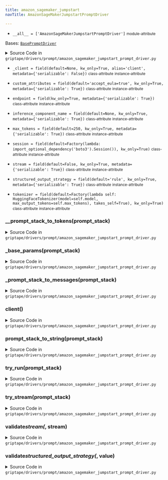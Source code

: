 ```yaml
---
title: amazon_sagemaker_jumpstart
navTitle: AmazonSageMakerJumpstartPromptDriver

---
```


-   `__all__ = ['AmazonSageMakerJumpstartPromptDriver']` <small>module-attribute</small>  <span id="griptape.drivers.prompt.amazon_sagemaker_jumpstart.__all__"></span> 

<span id="griptape.drivers.prompt.amazon_sagemaker_jumpstart.AmazonSageMakerJumpstartPromptDriver"></span>

Bases:
 [`BasePromptDriver`](./#griptape.drivers.prompt.BasePromptDriver "BasePromptDriver (griptape.drivers.prompt.BasePromptDriver)")

<details><summary>Source Code in <code>griptape&#47;drivers&#47;prompt&#47;amazon_sagemaker_jumpstart_prompt_driver.py</code></summary>

```python
@define
class AmazonSageMakerJumpstartPromptDriver(BasePromptDriver):
    session: boto3.Session = field(default=Factory(lambda: import_optional_dependency("boto3").Session()), kw_only=True)
    endpoint: str = field(kw_only=True, metadata={"serializable": True})
    custom_attributes: str = field(default="accept_eula=true", kw_only=True, metadata={"serializable": True})
    inference_component_name: Optional[str] = field(default=None, kw_only=True, metadata={"serializable": True})
    stream: bool = field(default=False, kw_only=True, metadata={"serializable": True})
    max_tokens: int = field(default=250, kw_only=True, metadata={"serializable": True})
    tokenizer: HuggingFaceTokenizer = field(
        default=Factory(
            lambda self: HuggingFaceTokenizer(model=self.model, max_output_tokens=self.max_tokens),
            takes_self=True,
        ),
        kw_only=True,
    )
    structured_output_strategy: StructuredOutputStrategy = field(
        default="rule", kw_only=True, metadata={"serializable": True}
    )
    _client: Optional[Any] = field(default=None, kw_only=True, alias="client", metadata={"serializable": False})

    @structured_output_strategy.validator  # pyright: ignore[reportAttributeAccessIssue, reportOptionalMemberAccess]
    def validate_structured_output_strategy(self, _: Attribute, value: str) -> str:
        if value != "rule":
            raise ValueError(f"{__class__.__name__} does not support `{value}` structured output strategy.")

        return value

    @lazy_property()
    def client(self) -> Any:
        return self.session.client("sagemaker-runtime")

    @stream.validator  # pyright: ignore[reportAttributeAccessIssue]
    def validate_stream(self, _: Attribute, stream: bool) -> None:  # noqa: FBT001
        if stream:
            raise ValueError("streaming is not supported")

    @observable
    def try_run(self, prompt_stack: PromptStack) -> Message:
        payload = {
            "inputs": self.prompt_stack_to_string(prompt_stack),
            "parameters": {**self._base_params(prompt_stack)},
        }
        logger.debug(payload)

        response = self.client.invoke_endpoint(
            EndpointName=self.endpoint,
            ContentType="application/json",
            Body=json.dumps(payload),
            CustomAttributes=self.custom_attributes,
            **(
                {"InferenceComponentName": self.inference_component_name}
                if self.inference_component_name is not None
                else {}
            ),
        )

        decoded_body = json.loads(response["Body"].read().decode("utf8"))
        logger.debug(decoded_body)

        if isinstance(decoded_body, list):
            if decoded_body:
                generated_text = decoded_body[0]["generated_text"]
            else:
                raise ValueError("model response is empty")
        else:
            generated_text = decoded_body["generated_text"]

        input_tokens = len(self.__prompt_stack_to_tokens(prompt_stack))
        output_tokens = len(self.tokenizer.tokenizer.encode(generated_text))  # pyright: ignore[reportArgumentType]

        return Message(
            content=[TextMessageContent(TextArtifact(generated_text))],
            role=Message.ASSISTANT_ROLE,
            usage=Message.Usage(input_tokens=input_tokens, output_tokens=output_tokens),
        )

    @observable
    def try_stream(self, prompt_stack: PromptStack) -> Iterator[DeltaMessage]:
        raise NotImplementedError("streaming is not supported")

    def prompt_stack_to_string(self, prompt_stack: PromptStack) -> str:
        return self.tokenizer.tokenizer.decode(self.__prompt_stack_to_tokens(prompt_stack))  # pyright: ignore[reportArgumentType]

    def _base_params(self, prompt_stack: PromptStack) -> dict:
        return {
            "temperature": self.temperature,
            "max_new_tokens": self.max_tokens,
            "do_sample": True,
            "eos_token_id": self.tokenizer.tokenizer.eos_token_id,
            "stop_strings": self.tokenizer.stop_sequences,
            "return_full_text": False,
            **self.extra_params,
        }

    def _prompt_stack_to_messages(self, prompt_stack: PromptStack) -> list[dict]:
        messages = []

        for message in prompt_stack.messages:
            messages.append({"role": message.role, "content": message.to_text()})

        return messages

    def __prompt_stack_to_tokens(self, prompt_stack: PromptStack) -> list[int]:
        messages = self._prompt_stack_to_messages(prompt_stack)

        tokens = self.tokenizer.tokenizer.apply_chat_template(messages, add_generation_prompt=True, tokenize=True)

        if isinstance(tokens, list):
            return tokens  # pyright: ignore[reportReturnType] According to the [docs](https://huggingface.co/docs/transformers/main/en/internal/tokenization_utils#transformers.PreTrainedTokenizerBase.apply_chat_template), the return type is List[int].
        raise ValueError("Invalid output type.")
```

</details>

-   `_client = field(default=None, kw_only=True, alias='client', metadata={'serializable': False})` <small>class-attribute</small> <small>instance-attribute</small>  <span id="griptape.drivers.prompt.amazon_sagemaker_jumpstart.AmazonSageMakerJumpstartPromptDriver._client"></span> 

-   `custom_attributes = field(default='accept_eula=true', kw_only=True, metadata={'serializable': True})` <small>class-attribute</small> <small>instance-attribute</small>  <span id="griptape.drivers.prompt.amazon_sagemaker_jumpstart.AmazonSageMakerJumpstartPromptDriver.custom_attributes"></span> 

-   `endpoint = field(kw_only=True, metadata={'serializable': True})` <small>class-attribute</small> <small>instance-attribute</small>  <span id="griptape.drivers.prompt.amazon_sagemaker_jumpstart.AmazonSageMakerJumpstartPromptDriver.endpoint"></span> 

-   `inference_component_name = field(default=None, kw_only=True, metadata={'serializable': True})` <small>class-attribute</small> <small>instance-attribute</small>  <span id="griptape.drivers.prompt.amazon_sagemaker_jumpstart.AmazonSageMakerJumpstartPromptDriver.inference_component_name"></span> 

-   `max_tokens = field(default=250, kw_only=True, metadata={'serializable': True})` <small>class-attribute</small> <small>instance-attribute</small>  <span id="griptape.drivers.prompt.amazon_sagemaker_jumpstart.AmazonSageMakerJumpstartPromptDriver.max_tokens"></span> 

-   `session = field(default=Factory(lambda: import_optional_dependency('boto3').Session()), kw_only=True)` <small>class-attribute</small> <small>instance-attribute</small>  <span id="griptape.drivers.prompt.amazon_sagemaker_jumpstart.AmazonSageMakerJumpstartPromptDriver.session"></span> 

-   `stream = field(default=False, kw_only=True, metadata={'serializable': True})` <small>class-attribute</small> <small>instance-attribute</small>  <span id="griptape.drivers.prompt.amazon_sagemaker_jumpstart.AmazonSageMakerJumpstartPromptDriver.stream"></span> 

-   `structured_output_strategy = field(default='rule', kw_only=True, metadata={'serializable': True})` <small>class-attribute</small> <small>instance-attribute</small>  <span id="griptape.drivers.prompt.amazon_sagemaker_jumpstart.AmazonSageMakerJumpstartPromptDriver.structured_output_strategy"></span> 

-   `tokenizer = field(default=Factory(lambda self: HuggingFaceTokenizer(model=self.model, max_output_tokens=self.max_tokens), takes_self=True), kw_only=True)` <small>class-attribute</small> <small>instance-attribute</small>  <span id="griptape.drivers.prompt.amazon_sagemaker_jumpstart.AmazonSageMakerJumpstartPromptDriver.tokenizer"></span> 

<span id="griptape.drivers.prompt.amazon_sagemaker_jumpstart.AmazonSageMakerJumpstartPromptDriver.__prompt_stack_to_tokens"></span>

### \_\_prompt_stack_to_tokens(prompt_stack)

<details><summary>Source Code in <code>griptape&#47;drivers&#47;prompt&#47;amazon_sagemaker_jumpstart_prompt_driver.py</code></summary>

```python
def __prompt_stack_to_tokens(self, prompt_stack: PromptStack) -> list[int]:
    messages = self._prompt_stack_to_messages(prompt_stack)

    tokens = self.tokenizer.tokenizer.apply_chat_template(messages, add_generation_prompt=True, tokenize=True)

    if isinstance(tokens, list):
        return tokens  # pyright: ignore[reportReturnType] According to the [docs](https://huggingface.co/docs/transformers/main/en/internal/tokenization_utils#transformers.PreTrainedTokenizerBase.apply_chat_template), the return type is List[int].
    raise ValueError("Invalid output type.")
```

</details>

<span id="griptape.drivers.prompt.amazon_sagemaker_jumpstart.AmazonSageMakerJumpstartPromptDriver._base_params"></span>

### \_base_params(prompt_stack)

<details><summary>Source Code in <code>griptape&#47;drivers&#47;prompt&#47;amazon_sagemaker_jumpstart_prompt_driver.py</code></summary>

```python
def _base_params(self, prompt_stack: PromptStack) -> dict:
    return {
        "temperature": self.temperature,
        "max_new_tokens": self.max_tokens,
        "do_sample": True,
        "eos_token_id": self.tokenizer.tokenizer.eos_token_id,
        "stop_strings": self.tokenizer.stop_sequences,
        "return_full_text": False,
        **self.extra_params,
    }
```

</details>

<span id="griptape.drivers.prompt.amazon_sagemaker_jumpstart.AmazonSageMakerJumpstartPromptDriver._prompt_stack_to_messages"></span>

### \_prompt_stack_to_messages(prompt_stack)

<details><summary>Source Code in <code>griptape&#47;drivers&#47;prompt&#47;amazon_sagemaker_jumpstart_prompt_driver.py</code></summary>

```python
def _prompt_stack_to_messages(self, prompt_stack: PromptStack) -> list[dict]:
    messages = []

    for message in prompt_stack.messages:
        messages.append({"role": message.role, "content": message.to_text()})

    return messages
```

</details>

<span id="griptape.drivers.prompt.amazon_sagemaker_jumpstart.AmazonSageMakerJumpstartPromptDriver.client"></span>

### client()

<details><summary>Source Code in <code>griptape&#47;drivers&#47;prompt&#47;amazon_sagemaker_jumpstart_prompt_driver.py</code></summary>

```python
@lazy_property()
def client(self) -> Any:
    return self.session.client("sagemaker-runtime")
```

</details>

<span id="griptape.drivers.prompt.amazon_sagemaker_jumpstart.AmazonSageMakerJumpstartPromptDriver.prompt_stack_to_string"></span>

### prompt_stack_to_string(prompt_stack)

<details><summary>Source Code in <code>griptape&#47;drivers&#47;prompt&#47;amazon_sagemaker_jumpstart_prompt_driver.py</code></summary>

```python
def prompt_stack_to_string(self, prompt_stack: PromptStack) -> str:
    return self.tokenizer.tokenizer.decode(self.__prompt_stack_to_tokens(prompt_stack))  # pyright: ignore[reportArgumentType]
```

</details>

<span id="griptape.drivers.prompt.amazon_sagemaker_jumpstart.AmazonSageMakerJumpstartPromptDriver.try_run"></span>

### try_run(prompt_stack)

<details><summary>Source Code in <code>griptape&#47;drivers&#47;prompt&#47;amazon_sagemaker_jumpstart_prompt_driver.py</code></summary>

```python
@observable
def try_run(self, prompt_stack: PromptStack) -> Message:
    payload = {
        "inputs": self.prompt_stack_to_string(prompt_stack),
        "parameters": {**self._base_params(prompt_stack)},
    }
    logger.debug(payload)

    response = self.client.invoke_endpoint(
        EndpointName=self.endpoint,
        ContentType="application/json",
        Body=json.dumps(payload),
        CustomAttributes=self.custom_attributes,
        **(
            {"InferenceComponentName": self.inference_component_name}
            if self.inference_component_name is not None
            else {}
        ),
    )

    decoded_body = json.loads(response["Body"].read().decode("utf8"))
    logger.debug(decoded_body)

    if isinstance(decoded_body, list):
        if decoded_body:
            generated_text = decoded_body[0]["generated_text"]
        else:
            raise ValueError("model response is empty")
    else:
        generated_text = decoded_body["generated_text"]

    input_tokens = len(self.__prompt_stack_to_tokens(prompt_stack))
    output_tokens = len(self.tokenizer.tokenizer.encode(generated_text))  # pyright: ignore[reportArgumentType]

    return Message(
        content=[TextMessageContent(TextArtifact(generated_text))],
        role=Message.ASSISTANT_ROLE,
        usage=Message.Usage(input_tokens=input_tokens, output_tokens=output_tokens),
    )
```

</details>

<span id="griptape.drivers.prompt.amazon_sagemaker_jumpstart.AmazonSageMakerJumpstartPromptDriver.try_stream"></span>

### try_stream(prompt_stack)

<details><summary>Source Code in <code>griptape&#47;drivers&#47;prompt&#47;amazon_sagemaker_jumpstart_prompt_driver.py</code></summary>

```python
@observable
def try_stream(self, prompt_stack: PromptStack) -> Iterator[DeltaMessage]:
    raise NotImplementedError("streaming is not supported")
```

</details>

<span id="griptape.drivers.prompt.amazon_sagemaker_jumpstart.AmazonSageMakerJumpstartPromptDriver.validate_stream"></span>

### validate*stream(*, stream)

<details><summary>Source Code in <code>griptape&#47;drivers&#47;prompt&#47;amazon_sagemaker_jumpstart_prompt_driver.py</code></summary>

```python
@stream.validator  # pyright: ignore[reportAttributeAccessIssue]
def validate_stream(self, _: Attribute, stream: bool) -> None:  # noqa: FBT001
    if stream:
        raise ValueError("streaming is not supported")
```

</details>

<span id="griptape.drivers.prompt.amazon_sagemaker_jumpstart.AmazonSageMakerJumpstartPromptDriver.validate_structured_output_strategy"></span>

### validate*structured_output_strategy(*, value)

<details><summary>Source Code in <code>griptape&#47;drivers&#47;prompt&#47;amazon_sagemaker_jumpstart_prompt_driver.py</code></summary>

```python
@structured_output_strategy.validator  # pyright: ignore[reportAttributeAccessIssue, reportOptionalMemberAccess]
def validate_structured_output_strategy(self, _: Attribute, value: str) -> str:
    if value != "rule":
        raise ValueError(f"{__class__.__name__} does not support `{value}` structured output strategy.")

    return value
```

</details>
